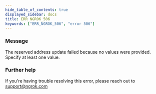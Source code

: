 ```yaml
---
hide_table_of_contents: true
displayed_sidebar: docs
title: ERR_NGROK_506
keywords: ["ERR_NGROK_506", "error 506"]
---
```


### Message

The reserved address update failed because no values were provided. Specify at least one value.

### Further help

If you're having trouble resolving this error, please reach out to [support@ngrok.com](mailto:support@ngrok.com?subject=Help%20with%20ERR_NGROK_506)
